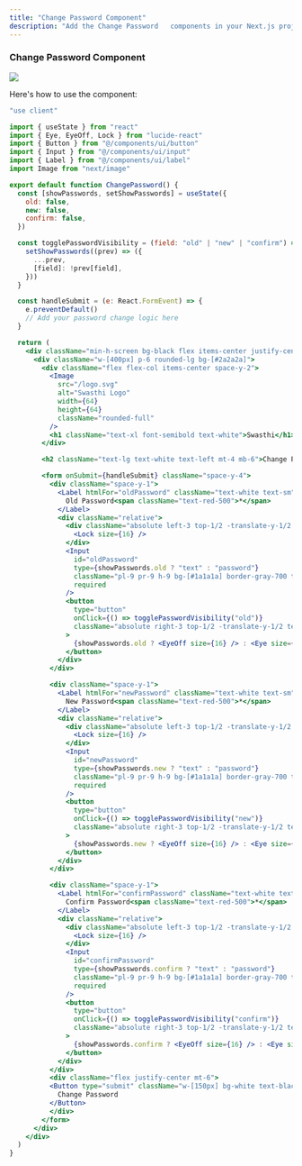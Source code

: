 ```yaml
---
title: "Change Password Component"
description: "Add the Change Password   components in your Next.js project"
---
```


### Change Password Component 

<Frame>
  <img src="/images/changepass.png" style={{ borderRadius: '0.5rem' }} />
</Frame>

Here's how to use the  component:

```jsx
"use client"

import { useState } from "react"
import { Eye, EyeOff, Lock } from "lucide-react"
import { Button } from "@/components/ui/button"
import { Input } from "@/components/ui/input"
import { Label } from "@/components/ui/label"
import Image from "next/image"

export default function ChangePassword() {
  const [showPasswords, setShowPasswords] = useState({
    old: false,
    new: false,
    confirm: false,
  })

  const togglePasswordVisibility = (field: "old" | "new" | "confirm") => {
    setShowPasswords((prev) => ({
      ...prev,
      [field]: !prev[field],
    }))
  }

  const handleSubmit = (e: React.FormEvent) => {
    e.preventDefault()
    // Add your password change logic here
  }

  return (
    <div className="min-h-screen bg-black flex items-center justify-center">
      <div className="w-[400px] p-6 rounded-lg bg-[#2a2a2a]">
        <div className="flex flex-col items-center space-y-2">
          <Image
            src="/logo.svg"
            alt="Swasthi Logo"
            width={64}
            height={64}
            className="rounded-full"
          />
          <h1 className="text-xl font-semibold text-white">Swasthi</h1>
        </div>

        <h2 className="text-lg text-white text-left mt-4 mb-6">Change Password</h2>

        <form onSubmit={handleSubmit} className="space-y-4">
          <div className="space-y-1">
            <Label htmlFor="oldPassword" className="text-white text-sm">
              Old Password<span className="text-red-500">*</span>
            </Label>
            <div className="relative">
              <div className="absolute left-3 top-1/2 -translate-y-1/2 text-gray-400">
                <Lock size={16} />
              </div>
              <Input
                id="oldPassword"
                type={showPasswords.old ? "text" : "password"}
                className="pl-9 pr-9 h-9 bg-[#1a1a1a] border-gray-700 text-white text-sm"
                required
              />
              <button
                type="button"
                onClick={() => togglePasswordVisibility("old")}
                className="absolute right-3 top-1/2 -translate-y-1/2 text-gray-400 hover:text-gray-300"
              >
                {showPasswords.old ? <EyeOff size={16} /> : <Eye size={16} />}
              </button>
            </div>
          </div>

          <div className="space-y-1">
            <Label htmlFor="newPassword" className="text-white text-sm">
              New Password<span className="text-red-500">*</span>
            </Label>
            <div className="relative">
              <div className="absolute left-3 top-1/2 -translate-y-1/2 text-gray-400">
                <Lock size={16} />
              </div>
              <Input
                id="newPassword"
                type={showPasswords.new ? "text" : "password"}
                className="pl-9 pr-9 h-9 bg-[#1a1a1a] border-gray-700 text-white text-sm"
                required
              />
              <button
                type="button"
                onClick={() => togglePasswordVisibility("new")}
                className="absolute right-3 top-1/2 -translate-y-1/2 text-gray-400 hover:text-gray-300"
              >
                {showPasswords.new ? <EyeOff size={16} /> : <Eye size={16} />}
              </button>
            </div>
          </div>

          <div className="space-y-1">
            <Label htmlFor="confirmPassword" className="text-white text-sm">
              Confirm Password<span className="text-red-500">*</span>
            </Label>
            <div className="relative">
              <div className="absolute left-3 top-1/2 -translate-y-1/2 text-gray-400">
                <Lock size={16} />
              </div>
              <Input
                id="confirmPassword"
                type={showPasswords.confirm ? "text" : "password"}
                className="pl-9 pr-9 h-9 bg-[#1a1a1a] border-gray-700 text-white text-sm"
                required
              />
              <button
                type="button"
                onClick={() => togglePasswordVisibility("confirm")}
                className="absolute right-3 top-1/2 -translate-y-1/2 text-gray-400 hover:text-gray-300"
              >
                {showPasswords.confirm ? <EyeOff size={16} /> : <Eye size={16} />}
              </button>
            </div>
          </div>
          <div className="flex justify-center mt-6">
          <Button type="submit" className="w-[150px] bg-white text-black hover:bg-gray-100 h-[52px] mt-2">
            Change Password
          </Button>
          </div>
        </form>
      </div>
    </div>
  )
}


```
